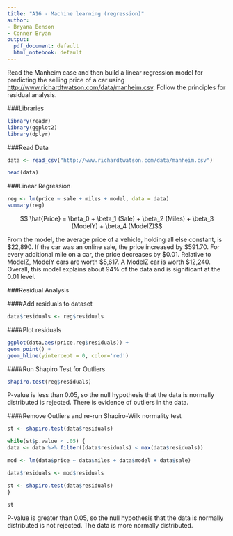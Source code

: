 ```yaml
---
title: "A16 - Machine learning (regression)"
author:
- Bryana Benson
- Conner Bryan
output:
  pdf_document: default
  html_notebook: default
---
```


Read the Manheim case and then build a linear regression model for predicting the selling price of a car using <http://www.richardtwatson.com/data/manheim.csv>. Follow the principles for residual analysis.

###Libraries
```r
library(readr)
library(ggplot2)
library(dplyr)
```


###Read Data
```r
data <- read_csv("http://www.richardtwatson.com/data/manheim.csv")

head(data)
```


###Linear Regression
```r
reg <- lm(price ~ sale + miles + model, data = data)
summary(reg)
```

$$ \hat{Price} = \beta_0 + \beta_1 (Sale) + \beta_2 (Miles) + \beta_3 (ModelY) + \beta_4 (ModelZ)$$

From the model, the average price of a vehicle, holding all else constant, is $22,890. 
If the car was an online sale, the price increased by $591.70. 
For every additional mile on a car, the price decreases by $0.01.
Relative to ModelZ, ModelY cars are worth $5,617. 
A ModelZ car is worth $12,240.
Overall, this model explains about 94% of the data and is significant at the 0.01 level. 


###Residual Analysis

####Add residuals to dataset
```r
data$residuals <- reg$residuals
```

####Plot residuals
```r
ggplot(data,aes(price,reg$residuals)) +
geom_point() +
geom_hline(yintercept = 0, color='red')
```

####Run Shapiro Test for Outliers
```r
shapiro.test(reg$residuals)
```
P-value is less than 0.05, so the null hypothesis that the data is normally distributed is rejected. There is evidence of outliers in the data.


####Remove Outliers and re-run Shapiro-Wilk normality test
```r
st <- shapiro.test(data$residuals)

while(st$p.value < .05) {
data <- data %>% filter((data$residuals) < max(data$residuals))

mod <- lm(data$price ~ data$miles + data$model + data$sale)

data$residuals <- mod$residuals

st <- shapiro.test(data$residuals)
}

st

```
 P-value is greater than 0.05, so the null hypothesis that the data is normally distributed is not rejected. The data is more normally distributed.
 

